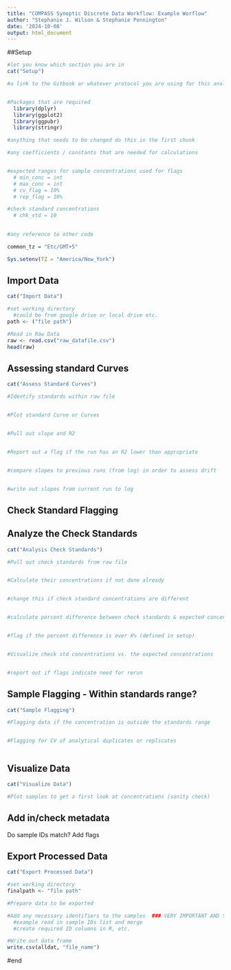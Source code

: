```yaml
---
title: "COMPASS Synoptic Discrete Data Workflow: Example Worflow"
author: "Stephanie J. Wilson & Stephanie Pennington"
date: '2024-10-08'
output: html_document
---
```

##Setup
```r

#let you know which section you are in 
cat("Setup")

#a link to the Gitbook or whatever protocol you are using for this analysis 


#Packages that are required 
  library(dplyr)
  library(ggplot2)
  library(ggpubr)
  library(stringr)

#anything that needs to be changed do this in the first chunk

#any coefficients / constants that are needed for calculations 


#expected ranges for sample concentrations used for flags 
  # min_conc = int
  # max_conc = int
  # cv_flag = 10% 
  # rep_flag = 10%

#check standard concentrations 
  # chk_std = 10
  

#any reference to other code 

common_tz = "Etc/GMT+5"

Sys.setenv(TZ = "America/New_York")

```

## Import Data  
```r

cat("Import Data")

#set working directory
  #could be from google drive or local drive etc. 
path <- ("file path")

#Read in Raw Data 
raw <- read.csv("raw_datafile.csv")
head(raw)

```

## Assessing standard Curves 
```r

cat("Assess Standard Curves")

#Identify standards within raw file 


#Plot standard Curve or Curves 


#Pull out slope and R2 


#Report out a flag if the run has an R2 lower than appropriate 


#compare slopes to previous runs (from log) in order to assess drift 


#write out slopes from current run to log 

```

## Check Standard Flagging
## Analyze the Check Standards 
```r

cat("Analysis Check Standards")

#Pull out check standards from raw file 


#Calculate their concentrations if not done already 


#change this if check standard concentrations are different 


#calculate percent difference between check standards & expected concentration 


#flag if the percent difference is over X% (defined in setup)


#Visualize check std concentrations vs. the expected concentrations


#report out if flags indicate need for rerun


```


## Sample Flagging - Within standards range?  
```r

cat("Sample Flagging")

#Flagging data if the concentration is outside the standards range 


#Flagging for CV of analytical duplicates or replicates 



```


## Visualize Data 
```r

cat("Visualize Data")

#Plot samples to get a first look at concentrations (sanity check)


```

## Add in/check metadata 
Do sample IDs match? Add flags 

## Export Processed Data  
```r

cat("Export Processed Data")

#set working directory 
finalpath <- "file path"

#Prepare data to be exported 

#Add any necessary identifiers to the samples  ### VERY IMPORTANT AND STANDARD FOR PROJECT ####
  #example read in sample IDs list and merge 
  #create required ID columns in R, etc. 

#Write out data frame 
write.csv(alldat, "file_name")

```

#end
